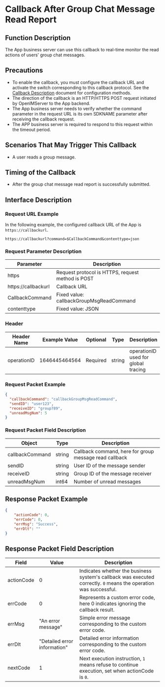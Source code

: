 # Callback After Group Chat Message Read Report

## Function Description
The App business server can use this callback to real-time monitor the read actions of users' group chat messages.

## Precautions
- To enable the callback, you must configure the callback URL and activate the switch corresponding to this callback protocol. See the [Callback Description](../introduction) document for configuration methods.
- The direction of the callback is an HTTP/HTTPS POST request initiated by OpenIMServer to the App backend.
- The App business server needs to verify whether the command parameter in the request URL is its own SDKNAME parameter after receiving the callback request.
- The APP business server is required to respond to this request within the timeout period.

## Scenarios That May Trigger This Callback
- A user reads a group message.

## Timing of the Callback
- After the group chat message read report is successfully submitted.

## Interface Description

### Request URL Example
In the following example, the configured callback URL of the App is `https://callbackurl`.
```plaintext
https://callbackurl?command=$CallbackCommand&contenttype=json
```

### Request Parameter Description

| Parameter            | Description                                    |
|----------------------|------------------------------------------------|
| https                | Request protocol is HTTPS, request method is POST |
| https://callbackurl  | Callback URL                                   |
| CallbackCommand      | Fixed value: callbackGroupMsgReadCommand       |
| contenttype          | Fixed value: JSON                              |

### Header
| Header Name | Example Value  | Optional | Type   | Description                        |
|-------------|----------------|----------|--------|------------------------------------|
| operationID | 1646445464564  | Required | string | operationID used for global tracing |

### Request Packet Example
```json
{
  "callbackCommand": "callbackGroupMsgReadCommand",
  "sendID": "user123",
  "receiveID": "group789",
  "unreadMsgNum": 5
}
```

### Request Packet Field Description

| Object           | Type   | Description                                          |
|------------------|--------|------------------------------------------------------|
| callbackCommand  | string | Callback command, here for group message read callback |
| sendID           | string | User ID of the message sender                        |
| receiveID        | string | Group ID of the message receiver                     |
| unreadMsgNum     | int64  | Number of unread messages                            |

## Response Packet Example

```json
{
    "actionCode": 0,
    "errCode": 0,
    "errMsg": "Success",
    "errDlt": ""
}
```

## Response Packet Field Description

| Field       | Value | Description                                             |
|-------------|-------|---------------------------------------------------------|
| actionCode  | 0     | Indicates whether the business system's callback was executed correctly. `0` means the operation was successful. |
| errCode     | 0     | Represents a custom error code, here 0 indicates ignoring the callback result.   |
| errMsg      | "An error message" | Simple error message corresponding to the custom error code. |
| errDlt      | "Detailed error information" | Detailed error information corresponding to the custom error code. |
| nextCode    | 1     | Next execution instruction, `1` means refuse to continue execution, set when actionCode is `0`. |